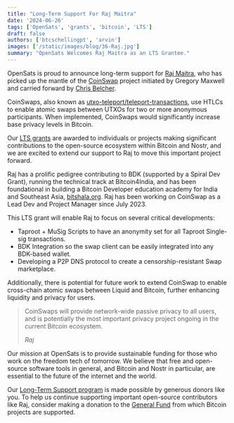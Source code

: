 ```yaml
---
title: "Long-Term Support For Raj Maitra"
date: '2024-06-26'
tags: ['OpenSats', 'grants', 'bitcoin', 'LTS']
draft: false
authors: ['btcschellingpt', 'arvin']
images: ['/static/images/blog/36-Raj.jpg']
summary: "OpenSats Welcomes Raj Maitra as an LTS Grantee."
---
```


OpenSats is proud to announce long-term support for [Raj
Maitra](https://github.com/rajarshimaitra), who has picked up the mantle of the
[CoinSwap](https://github.com/citadel-tech/coinswap/blob/master/docs/dev-book.md?rgh-link-date=2024-05-06T14%3A32%3A12Z)
project initiated by Gregory Maxwell and carried forward by [Chris
Belcher](https://gist.github.com/chris-belcher).

CoinSwaps, also known as
[utxo-teleport/teleport-transactions](https://github.com/utxo-teleport/teleport-transactions),
use HTLCs to enable atomic swaps between UTXOs for two or more anonymous
participants. When implemented, CoinSwaps would significantly increase base
privacy levels in Bitcoin.

Our [LTS grants](/blog/announcing-lts-grant-program-to-support-bitcoin-core-contributors)
are awarded to individuals or projects making significant contributions to the
open-source ecosystem within Bitcoin and Nostr, and we are excited to extend our
support to Raj to move this important project forward.

Raj has a prolific pedigree contributing to BDK (supported by a Spiral Dev
Grant), running the technical track at Bitcoin4India, and has been foundational
in building a Bitcoin Developer education academy for India and Southeast Asia,
[bitshala.org](https://bitshala.org/). Raj has been working on CoinSwap
as a Lead Dev and Project Manager since July 2023.

This LTS grant will enable Raj to focus on several critical developments:

- Taproot + MuSig Scripts to have an anonymity set for all Taproot Single-sig transactions.
- BDK Integration so the swap client can be easily integrated into any BDK-based wallet.
- Developing a P2P DNS protocol to create a censorship-resistant Swap marketplace.

Additionally, there is potential for future work to extend CoinSwap to enable
cross-chain atomic swaps between Liquid and Bitcoin, further enhancing liquidity
and privacy for users.

> CoinSwaps will provide network-wide passive privacy to all users, and is
> potentially the most important privacy project ongoing in the current Bitcoin
> ecosystem.
>
> <cite>Raj</cite>

Our mission at OpenSats is to provide sustainable funding for those who work on
the freedom tech of tomorrow. We believe that free and open-source software
tools in general, and Bitcoin and Nostr in particular, are essential to the
future of the internet and the world.

Our [Long-Term Support program](/tags/lts) is made possible by generous donors
like you. To help us continue supporting important open-source contributors like
Raj, consider making a donation to the [General Fund](/funds/general) from which
Bitcoin projects are supported.

<center>
    <DonateToGeneralFundButton/>
</center>
